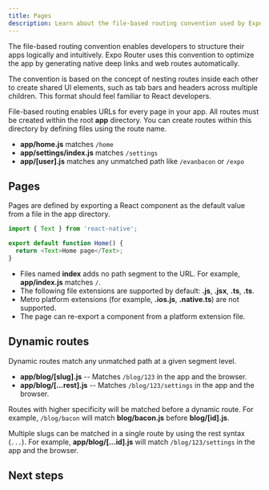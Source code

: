 ```yaml
---
title: Pages
description: Learn about the file-based routing convention used by Expo Router.
---
```



The file-based routing convention enables developers to structure their apps logically and intuitively. Expo Router uses this convention to optimize the app by generating native deep links and web routes automatically.

The convention is based on the concept of nesting routes inside each other to create shared UI elements, such as tab bars and headers across multiple children. This format should feel familiar to React developers.

File-based routing enables URLs for every page in your app. All routes must be created within the root **app** directory. You can create routes within this directory by defining files using the route name.

- **app/home.js** matches `/home`
- **app/settings/index.js** matches `/settings`
- **app/[user].js** matches any unmatched path like `/evanbacon` or `/expo`

## Pages

Pages are defined by exporting a React component as the default value from a file in the app directory.

```js app/home.js
import { Text } from 'react-native';

export default function Home() {
  return <Text>Home page</Text>;
}
```

- Files named **index** adds no path segment to the URL. For example, **app/index.js** matches `/`.
- The following file extensions are supported by default: **.js**, **.jsx**, **.ts**, **.ts**.
- Metro platform extensions (for example, **.ios.js**, **.native.ts**) are not supported.
- The page can re-export a component from a platform extension file.

## Dynamic routes

Dynamic routes match any unmatched path at a given segment level.

- **app/blog/[slug].js** -- Matches `/blog/123` in the app and the browser.
- **app/blog/[...rest].js** -- Matches `/blog/123/settings` in the app and the browser.

Routes with higher specificity will be matched before a dynamic route. For example, `/blog/bacon` will match **blog/bacon.js** before **blog/[id].js**.

Multiple slugs can be matched in a single route by using the rest syntax (`...`). For example, **app/blog/[...id].js** will match `/blog/123/settings` in the app and the browser.

## Next steps

<BoxLink
  title="Navigation"
  Icon={BookOpen02Icon}
  description="Learn how to use the Expo Router to navigate between pages in your app."
  href="/router/routing/navigation/"
/>
